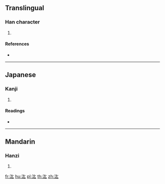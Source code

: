 ==Translingual==

===Han character===
{{Han char|rn=85|rad=水|as=04|sn=7|four=34130|canj=EKI,XEKI}}

# {{defn|Han|sort=水04}}

====References====
* {{Han ref|kx=0607.170|dkj=17159|dj=1001.040|hdz=31561.050|uh=6C6F|ud=27759|bh=CB52|bd=52050}}

----

==Japanese==

===Kanji===
{{ja-kanji|grade=|rs=水04}}

# {{defn|lang=ja|sort=水04}}

====Readings====
* {{ja-readings|on=[[こう]] (kō), [[おう]] (ō)|kun=}}

----

==Mandarin==

===Hanzi===
{{cmn-hanzi|pin=[[hóng]] ([[hong2]])|wg=hung<sup>2</sup>}}

# {{defn|lang=cmn|sort=水04}}

[[fr:汯]]
[[hu:汯]]
[[pl:汯]]
[[th:汯]]
[[zh:汯]]